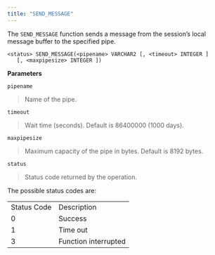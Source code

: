 ```yaml
---
title: "SEND_MESSAGE"
---
```


The `SEND_MESSAGE` function sends a message from the session’s local message buffer to the specified pipe.

```
<status> SEND_MESSAGE(<pipename> VARCHAR2 [, <timeout> INTEGER ]
   [, <maxpipesize> INTEGER ])
```

**Parameters**

`pipename`

> Name of the pipe.

`timeout`

> Wait time (seconds). Default is 86400000 (1000 days).

`maxpipesize`

> Maximum capacity of the pipe in bytes. Default is 8192 bytes.

`status`

> Status code returned by the operation.

The possible status codes are:

|             |                      |
| ----------- | -------------------- |
| Status Code | Description          |
| 0           | Success              |
| 1           | Time out             |
| 3           | Function interrupted |
